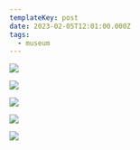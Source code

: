 ```yaml
---
templateKey: post
date: 2023-02-05T12:01:00.000Z
tags:
  - museum
---
```

![](../../assets/art/20230205-mta-signs-1.jpg)

![](../../assets/art/20230205-mta-signs-2.jpg)

![](../../assets/art/20230205-mta-signs-3.jpg)

![](../../assets/art/20230205-mta-signs-4.jpg)

![](../../assets/art/20230205-mta-signs-5.jpg)